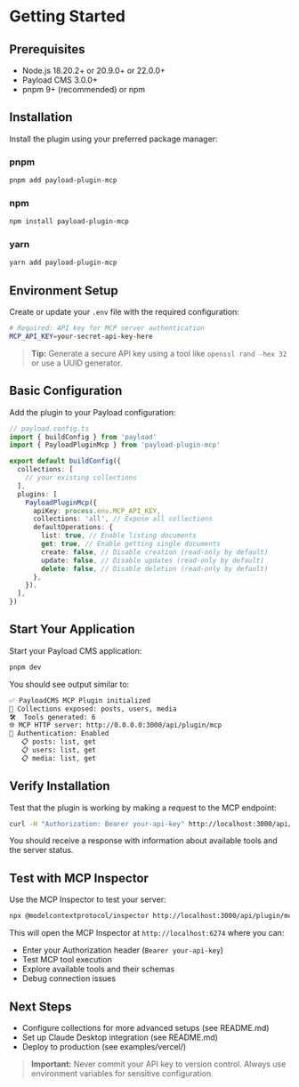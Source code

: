 # Getting Started

## Prerequisites

- Node.js 18.20.2+ or 20.9.0+ or 22.0.0+
- Payload CMS 3.0.0+
- pnpm 9+ (recommended) or npm

## Installation

Install the plugin using your preferred package manager:

### pnpm

```bash
pnpm add payload-plugin-mcp
```

### npm

```bash
npm install payload-plugin-mcp
```

### yarn

```bash
yarn add payload-plugin-mcp
```

## Environment Setup

Create or update your `.env` file with the required configuration:

```bash
# Required: API key for MCP server authentication
MCP_API_KEY=your-secret-api-key-here
```

> **Tip:** Generate a secure API key using a tool like `openssl rand -hex 32` or use a UUID generator.

## Basic Configuration

Add the plugin to your Payload configuration:

```typescript
// payload.config.ts
import { buildConfig } from 'payload'
import { PayloadPluginMcp } from 'payload-plugin-mcp'

export default buildConfig({
  collections: [
    // your existing collections
  ],
  plugins: [
    PayloadPluginMcp({
      apiKey: process.env.MCP_API_KEY,
      collections: 'all', // Expose all collections
      defaultOperations: {
        list: true, // Enable listing documents
        get: true, // Enable getting single documents
        create: false, // Disable creation (read-only by default)
        update: false, // Disable updates (read-only by default)
        delete: false, // Disable deletion (read-only by default)
      },
    }),
  ],
})
```

## Start Your Application

Start your Payload CMS application:

```bash
pnpm dev
```

You should see output similar to:

```bash
✅ PayloadCMS MCP Plugin initialized
🔧 Collections exposed: posts, users, media
🛠️  Tools generated: 6
🌐 MCP HTTP server: http://0.0.0.0:3000/api/plugin/mcp
🔐 Authentication: Enabled
   📋 posts: list, get
   📋 users: list, get
   📋 media: list, get
```

## Verify Installation

Test that the plugin is working by making a request to the MCP endpoint:

```bash
curl -H "Authorization: Bearer your-api-key" http://localhost:3000/api/plugin/mcp
```

You should receive a response with information about available tools and the server status.

## Test with MCP Inspector

Use the MCP Inspector to test your server:

```bash
npx @modelcontextprotocol/inspector http://localhost:3000/api/plugin/mcp
```

This will open the MCP Inspector at `http://localhost:6274` where you can:

- Enter your Authorization header (`Bearer your-api-key`)
- Test MCP tool execution
- Explore available tools and their schemas
- Debug connection issues

## Next Steps

- Configure collections for more advanced setups (see README.md)
- Set up Claude Desktop integration (see README.md)
- Deploy to production (see examples/vercel/)

> **Important:** Never commit your API key to version control. Always use environment variables for sensitive configuration.
